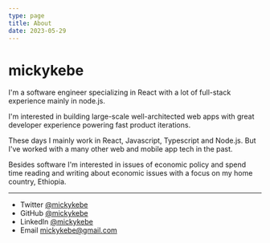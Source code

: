 ```yaml
---
type: page
title: About
date: 2023-05-29
---
```


# mickykebe

I'm a software engineer specializing in React with a lot of full-stack experience mainly in node.js.

I'm interested in building large-scale well-architected web apps with great developer experience powering fast product iterations.

These days I mainly work in React, Javascript, Typescript and Node.js. But I've worked with a many other web and mobile app tech in the past.

Besides software I'm interested in issues of economic policy and spend time reading and writing about economic issues with a focus on my home country, Ethiopia.

---

- Twitter [@mickykebe](https://twitter.com/mickykebe)
- GitHub [@mickykebe](https://github.com/mickykebe)
- LinkedIn [@mickykebe](https://www.linkedin.com/in/mickykebe/)
- Email mickykebe@gmail.com
